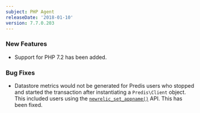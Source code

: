 ```yaml
---
subject: PHP Agent
releaseDate: '2018-01-10'
version: 7.7.0.203
---
```


### New Features

* Support for PHP 7.2 has been added.

### Bug Fixes

* Datastore metrics would not be generated for Predis users who stopped and started the transaction after instantiating a `Predis\Client` object. This included users using the [`newrelic_set_appname()`](/docs/agents/php-agent/php-agent-api/newrelic_set_appname) API. This has been fixed.
